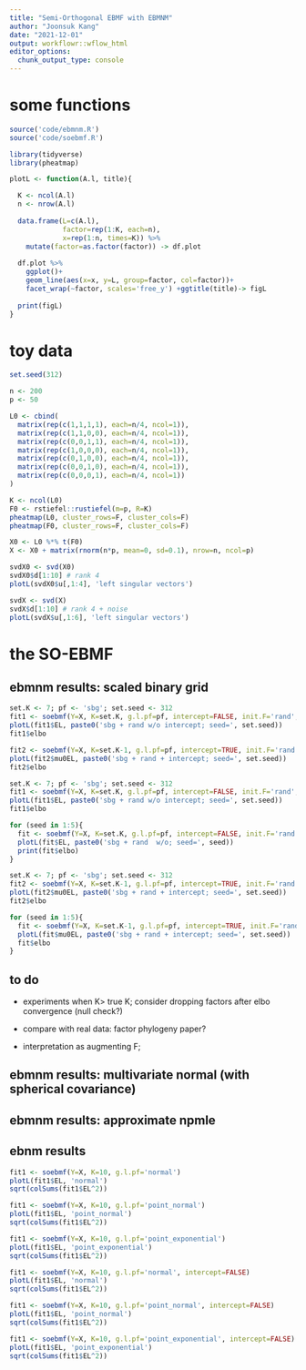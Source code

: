 ```yaml
---
title: "Semi-Orthogonal EBMF with EBMNM"
author: "Joonsuk Kang"
date: "2021-12-01"
output: workflowr::wflow_html
editor_options:
  chunk_output_type: console
---
```



# some functions

```r
source('code/ebmnm.R')
source('code/soebmf.R')
```



```r
library(tidyverse)
library(pheatmap)

plotL <- function(A.l, title){

  K <- ncol(A.l)
  n <- nrow(A.l)
  
  data.frame(L=c(A.l),
             factor=rep(1:K, each=n),
             x=rep(1:n, times=K)) %>%
    mutate(factor=as.factor(factor)) -> df.plot
  
  df.plot %>%
    ggplot()+
    geom_line(aes(x=x, y=L, group=factor, col=factor))+
    facet_wrap(~factor, scales='free_y') +ggtitle(title)-> figL
  
  print(figL)
}
```



# toy data

```r
set.seed(312)

n <- 200
p <- 50

L0 <- cbind(
  matrix(rep(c(1,1,1,1), each=n/4, ncol=1)),
  matrix(rep(c(1,1,0,0), each=n/4, ncol=1)),
  matrix(rep(c(0,0,1,1), each=n/4, ncol=1)),
  matrix(rep(c(1,0,0,0), each=n/4, ncol=1)),
  matrix(rep(c(0,1,0,0), each=n/4, ncol=1)),
  matrix(rep(c(0,0,1,0), each=n/4, ncol=1)),
  matrix(rep(c(0,0,0,1), each=n/4, ncol=1))
)

K <- ncol(L0)
F0 <- rstiefel::rustiefel(m=p, R=K)
pheatmap(L0, cluster_rows=F, cluster_cols=F)
pheatmap(F0, cluster_rows=F, cluster_cols=F)

X0 <- L0 %*% t(F0)
X <- X0 + matrix(rnorm(n*p, mean=0, sd=0.1), nrow=n, ncol=p)

svdX0 <- svd(X0)
svdX0$d[1:10] # rank 4 
plotL(svdX0$u[,1:4], 'left singular vectors')

svdX <- svd(X)
svdX$d[1:10] # rank 4 + noise
plotL(svdX$u[,1:6], 'left singular vectors')
```


# the SO-EBMF


## ebmnm results: scaled binary grid

```r
set.K <- 7; pf <- 'sbg'; set.seed <- 312
fit1 <- soebmf(Y=X, K=set.K, g.l.pf=pf, intercept=FALSE, init.F='rand', seed=set.seed)
plotL(fit1$EL, paste0('sbg + rand w/o intercept; seed=', set.seed))
fit1$elbo

fit2 <- soebmf(Y=X, K=set.K-1, g.l.pf=pf, intercept=TRUE, init.F='rand', seed=set.seed)
plotL(fit2$mu0EL, paste0('sbg + rand + intercept; seed=', set.seed))
fit2$elbo
```


```r
set.K <- 7; pf <- 'sbg'; set.seed <- 312
fit1 <- soebmf(Y=X, K=set.K, g.l.pf=pf, intercept=FALSE, init.F='rand', seed=set.seed)
plotL(fit1$EL, paste0('sbg + rand w/o intercept; seed=', set.seed))
fit1$elbo

for (seed in 1:5){
  fit <- soebmf(Y=X, K=set.K, g.l.pf=pf, intercept=FALSE, init.F='rand', seed=seed)
  plotL(fit$EL, paste0('sbg + rand  w/o; seed=', seed))
  print(fit$elbo)
}
```


```r
set.K <- 7; pf <- 'sbg'; set.seed <- 312
fit2 <- soebmf(Y=X, K=set.K-1, g.l.pf=pf, intercept=TRUE, init.F='rand', seed=set.seed)
plotL(fit2$mu0EL, paste0('sbg + rand + intercept; seed=', set.seed))
fit2$elbo

for (seed in 1:5){
  fit <- soebmf(Y=X, K=set.K-1, g.l.pf=pf, intercept=TRUE, init.F='rand', seed=set.seed)
  plotL(fit$mu0EL, paste0('sbg + rand + intercept; seed=', set.seed))
  fit$elbo
}
```

## to do

- experiments when K> true K; consider dropping factors after elbo convergence (null check?)

- compare with real data: factor phylogeny paper?

- interpretation as augmenting F; 


## ebmnm results: multivariate normal (with spherical covariance)


## ebmnm results: approximate npmle



## ebnm results

```r
fit1 <- soebmf(Y=X, K=10, g.l.pf='normal')
plotL(fit1$EL, 'normal')
sqrt(colSums(fit1$EL^2))

fit1 <- soebmf(Y=X, K=10, g.l.pf='point_normal')
plotL(fit1$EL, 'point_normal')
sqrt(colSums(fit1$EL^2))

fit1 <- soebmf(Y=X, K=10, g.l.pf='point_exponential')
plotL(fit1$EL, 'point_exponential')
sqrt(colSums(fit1$EL^2))

fit1 <- soebmf(Y=X, K=10, g.l.pf='normal', intercept=FALSE)
plotL(fit1$EL, 'normal')
sqrt(colSums(fit1$EL^2))

fit1 <- soebmf(Y=X, K=10, g.l.pf='point_normal', intercept=FALSE)
plotL(fit1$EL, 'point_normal')
sqrt(colSums(fit1$EL^2))

fit1 <- soebmf(Y=X, K=10, g.l.pf='point_exponential', intercept=FALSE)
plotL(fit1$EL, 'point_exponential')
sqrt(colSums(fit1$EL^2))

```






